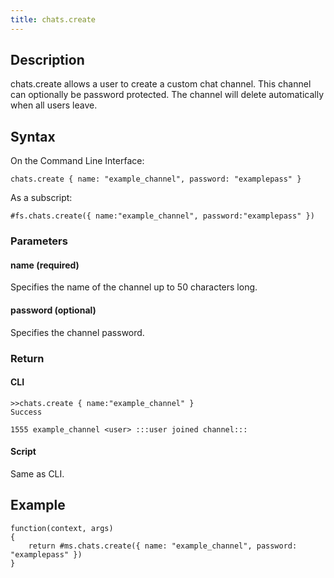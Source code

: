 ```yaml
---
title: chats.create
---
```


## Description

chats.create allows a user to create a custom chat channel. This channel can optionally be password protected. The channel will delete automatically when all users leave.

## Syntax

On the Command Line Interface:

```
chats.create { name: "example_channel", password: "examplepass" }
```

As a subscript:

```
#fs.chats.create({ name:"example_channel", password:"examplepass" })
```

### Parameters

#### name (required)

Specifies the name of the channel up to 50 characters long.

#### password (optional)

Specifies the channel password.

### Return

#### CLI

```
>>chats.create { name:"example_channel" }
Success

1555 example_channel <user> :::user joined channel:::
```

#### Script

Same as CLI.

## Example

```
function(context, args)
{
	return #ms.chats.create({ name: "example_channel", password: "examplepass" })
}
```
